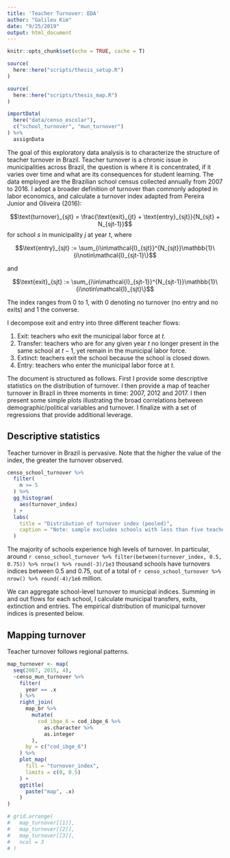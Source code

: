 ```yaml
---
title: 'Teacher Turnover: EDA'
author: "Galileu Kim"
date: "9/25/2019"
output: html_document
---
```


```r
knitr::opts_chunk$set(echo = TRUE, cache = T)

source(
  here::here("scripts/thesis_setup.R")
)

source(
  here::here("scripts/thesis_map.R")
)

importData(
  here("data/censo_escolar"),
  c("school_turnover", "mun_turnover")
) %>% 
  assignData
```

The goal of this exploratory data analysis is to characterize the structure of teacher turnover in Brazil. Teacher turnover is a chronic issue in municipalities across Brazil, the question is where it is concentrated, if it varies over time and what are its consequences for student learning. The data employed are the Brazilian school census collected annually from 2007 to 2016. I adopt a broader definition of turnover than commonly adopted in labor economics, and calculate a turnover index adapted from Pereira Junior and Oliveira (2016):

$$\text{turnover}_{sjt} = \frac{\text{exit}_{jt} + \text{entry}_{sjt}}{N_{sjt} + N_{sjt-1}}$$
for school $s$ in municipality $j$ at year $t$, where

$$\text{entry}_{sjt} := \sum_{i\in\mathcal{I}_{sjt}}^{N_{sjt}}\mathbb{1}\{i\notin\mathcal{I}_{sjt-1}\}$$

and

$$\text{exit}_{sjt} := \sum_{i\in\mathcal{I}_{sjt-1}}^{N_{sjt-1}}\mathbb{1}\{i\notin\mathcal{I}_{sjt}\}$$

The index ranges from 0 to 1, with 0 denoting no turnover (no entry and no exits) and 1 the converse.

I decompose exit and entry into three different teacher flows:

1) Exit: teachers who exit the municipal labor force at $t$.
2) Transfer: teachers who are for any given year $t$ no longer present in the same school at $t-1$, yet remain in the municipal labor force.
3) Extinct: teachers exit the school because the school is closed down.
4) Entry: teachers who enter the municipal labor force at $t$.

The document is structured as follows. First I provide some descriptive statistics on the distribution of turnover. I then provide a map of teacher turnover in Brazil in three moments in time: 2007, 2012 and 2017. I then present some simple plots illustrating the broad correlations between demographic/political variables and turnover. I finalize with a set of regressions that provide additional leverage.

## Descriptive statistics

Teacher turnover in Brazil is pervasive. Note that the higher the value of the index, the greater the turnover observed. 

```r
censo_school_turnover %>% 
  filter(
    n >= 5
  ) %>% 
  gg_histogram(
    aes(turnover_index)
  ) +
  labs(
    title = "Distribution of turnover index (pooled)",
    caption = "Note: sample excludes schools with less than five teachers."
  )
```

The majority of schools experience high levels of turnover. In particular, around `r censo_school_turnover %>% filter(between(turnover_index, 0.5, 0.75)) %>% nrow() %>% round(-3)/1e3` thousand schools have turnovers indices between 0.5 and 0.75, out of a total of `r censo_school_turnover %>% nrow() %>% round(-4)/1e6` million.

We can aggregate school-level turnover to municipal indices. Summing in and out flows for each school, I calculate municipal transfers, exits, extinction and entries. The empirical distribution of municipal turnover indices is presented below.

## Mapping turnover

Teacher turnover follows regional patterns. 

```r
map_turnover <- map(
  seq(2007, 2015, 4),
  ~censo_mun_turnover %>% 
    filter(
      year == .x
    ) %>% 
    right_join(
      map_br %>% 
        mutate(
          cod_ibge_6 = cod_ibge_6 %>% 
            as.character %>% 
            as.integer
        ),
      by = c("cod_ibge_6")
    ) %>% 
    plot_map(
      fill = "turnover_index",
      limits = c(0, 0.5)
    ) +
    ggtitle(
      paste("map", .x)
    )
)

# grid.arrange(
#   map_turnover[[1]],
#   map_turnover[[2]],
#   map_turnover[[3]],
#   ncol = 3
# )
```

